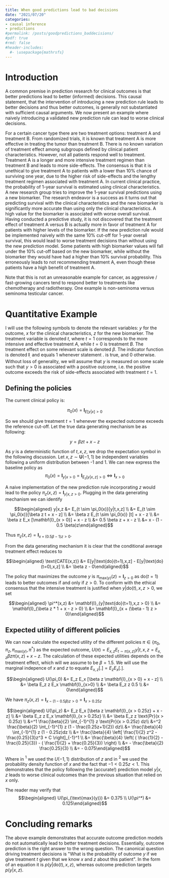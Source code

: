 ```yaml
---
title: When good predictions lead to bad decisions
date: "2021/07/20"
categories:
- causal inference
- predictions
#permalink: /posts/goodpredictions_baddecisions/
#pdf: true
#rmd: false
#header-includes:
  #- \usepackage{mathrsfs}
---
```


# Introduction

A common premise in prediction research for clinical outcomes is that
better predictions lead to better (informed) decisions. This causal
statement, that the intervention of introducing a new prediction rule
leads to better decisions and thus better outcomes, is generally not
substantiated with sufficient causal arguments. We now present an
example where naively introducing a validated new prediction rule can
lead to worse clinical decisions.

For a certain cancer type there are two treatment options: treatment A
and treatment B. From randomized trials, it is known that treatment A is
more effective in treating the tumor than treatment B. There is no known
variation of treatment effect among subgroups defined by clinical
patient characteristics. However, not all patients respond well to
treatment. Treatment A is a longer and more intensive treatment regimen
than treatment B and leads to more side-effects. The consensus is that
it is unethical to give treatment A to patients with a lower than 10%
chance of surviving one year, due to the higher risk of side-effects and
the lengthy treatment regimen associated with treatment A. In current
clinical practice, the probability of 1-year survival is estimated using
clinical characteristics. A new research group tries to improve the
1-year survival predictions using a new biomarker. The research endeavor
is a success as it turns out that predicting survival with the clinical
characteristics and the new biomarker is significantly more accurate
than using only the clinical characteristics. A high value for the
biomarker is associated with worse overall survival. Having conducted a
predictive study, it is not discovered that the treatment effect of
treatment A versus B is actually more in favor of treatment A for
patients with higher levels of the biomarker. If the new prediction rule
would be implemented naively with the same 10% cut-off for 1-year
overall survival, this would lead to worse treatment decisions than
without using the new prediction model. Some patients with high
biomarker values will fall under the 10% cut-off based on the new
biomarker, while without the biomarker they would have had a higher than
10% survival probability. This erroneously leads to not recommending
treatment A, even though these patients have a high benefit of treatment
A.

Note that this is not an unreasonable example for cancer, as aggressive
/ fast-growing cancers tend to respond better to treatments like
chemotherapy and radiotherapy. One example is non-seminoma versus
seminoma testicular cancer.

# Quantitative Example

I will use the following symbols to denote the relevant variables: $y$
for the outcome, $x$ for the clinical characteristics, $z$ for the new
biomarker. The treatment variable is denoted $t$, where $t=1$
corresponds to the more intensive and effective treatment $A$, while
$t=0$ is treatment $B$. The treatment effect on some relevant scale is
denoted $\beta$. The indicator function is denoted $\mathbf{I}_.$ and
equals 1 whenever statement $.$ is true, and 0 otherwise. Without loss
of generality, we will assume that $y$ is measured on some scale such
that $y > 0$ is associated with a positive outcome, i.e. the positive
outcome exceeds the risk of side-effects associated with treatment
$t = 1$.

## Defining the policies

The current clinical policy is:

$$\pi_0(x) = \mathbf{I}_{E[y|x] > 0}$$

So we should give treatment $t=1$ whenever the expected outcome exceeds
the reference cut-off. Let the true data generating mechanism be as
following:

$$y = \beta z t + x - z$$

As $y$ is a deterministic function of $t,x,z$, we drop the expectation
symbol in the following discussion. Let $x,z \sim \mathbf{U}(-1,1)$ be
independent variables following a uniform distribution between -1 and 1.
We can new express the baseline policy as
$$\pi_0(x) = \mathbf{I}_{y|x > 0} = \mathbf{I}_{E_{z}[y|x,z]>0} \iff \mathbf{I}_{x > 0}$$

A naive implementation of the new prediction rule incorporating $z$
would lead to the policy $\pi_z(x,z) = \mathbf{I}_{y|x,z > 0}$. Plugging
in the data generating mechanism we can identify

$$\begin{aligned}
  y|x,z &= E_{t \sim \pi_0(x)}[y|t,x,z] \\
    &= E_{t \sim \pi_0(x)}[\beta z t + x - z] \\
    &= \beta z E_{t \sim \pi_0(x)} [t] + x - z \\
    &= \beta z E_x [\mathbf{I}_{x > 0}] + x - z \\
    &= 0.5 \beta z  + x - z \\
    &= x - (1 - 0.5 \beta)z\end{aligned}$$

Thus $\pi_z(x,z) = \mathbf{I}_{x + (0.5 \beta - 1)z > 0}$.

From the data generating mechanism it is clear that the conditional
average treatment effect reduces to

$$\begin{aligned}
  \text{CATE(x,z)} &= E[y|\text{do}(t=1),x,z] - E[y|\text{do}(t=0),x,z] \\
                   &= \beta z - 0\end{aligned}$$

The policy that maximizes the outcome $y$ is
$\pi_{\text{max}(y)}(z) = \mathbf{I}_{z > 0}$ as $\text{do}(t=1)$ leads
to better outcomes if and only if $z>0$. To conform with the ethical
consensus that the intensive treatment is justified when
$y|\text{do}(t),x,z>0$, we set

$$\begin{aligned}
    \pi^*(x,z) &= \mathbf{I}_{y|\text{do}(t=1),x,z > 0} \\
           &= \mathbf{I}_{\beta z * 1 + x - z > 0} \\
           &= \mathbf{I}_{x + (\beta - 1) z > 0}\end{aligned}$$

## Expected utility of different policies

We can now calculate the expected utility of the different policies
$\pi \in \{\pi_0,\pi_z,\pi_{\text{max}(y)},\pi^*\}$ as the expected
outcome,
$U(\pi) = E_{x,z}E_{t\sim \pi(x,z)}y|t,x,z = E_{x,z}\beta z \pi(x,z) + x - z$.
The calculation of these expected utilities depends on the treatment
effect, which will we assume to be $\beta = 1.5$. We will use the
marginal indepence of $x$ and $z$ to equate $E_{x,z}[.] = E_z E_x [.]$.

$$\begin{aligned}
    U(\pi_0) &= E_z E_x [\beta z \mathbf{I}_{x > 0} + x - z] \\
         &= \beta E_z z E_x \mathbf{I}_{x>0} \\
         &= \beta E_z z 0.5 \\
         &= 0\end{aligned}$$

We have
$\pi_z(x,z) = \mathbf{I}_{x - (1 - 0.5 \beta)z > 0} = \mathbf{I}_{x > 0.25z}$

$$\begin{aligned}
    U(\pi_z) &= E_z E_x [\beta z \mathbf{I}_{x > 0.25z} + x - z] \\
         &= \beta E_z z E_x \mathbf{I}_{x > 0.25z} \\
         &= \beta E_z z \text{Pr}(x > 0.25z) \\
         &=^1 \frac{\beta}{2} \int_{-1}^{1} z \text{Pr}(x > 0.25z) dz\\
         &=^2 \frac{\beta}{2} \int_{-1}^{1} z (1 - \frac{0.25z+1}{2}) dz\\
         &= \frac{\beta}{4} \int_{-1}^{1} z (1 - 0.25z)dz \\
         &= \frac{\beta}{4} \left[ \frac{1}{2} z^2 - \frac{0.25}{3}z^3 + C \right]_{-1}^1 \\
         &= \frac{\beta}{4} \left( ( \frac{1}{2} - \frac{0.25}{3}) - ( \frac{1}{2} + \frac{0.25}{3}) \right) \\ 
         &= - \frac{\beta}{2} \frac{0.25}{3} \\ 
         &= - 0.075\end{aligned}$$

Where in $^1$ we used the $U(-1,1)$ distribution of $z$ and in $^2$ we
used the probability density function of $x$ and the fact that
$-1 < 0.25z < 1$. This demonstrates that the policy following the
(accurate!) prediction model $y|x,z$ leads to worse clinical outcomes
than the previous situation that relied on $x$ only.

The reader may verify that $$\begin{aligned}
    U(\pi_{\text{max}(y)}) &= 0.375 \\ 
    U(\pi^*) &= 0.125\end{aligned}$$

# Concluding remarks

The above example demonstrates that accurate outcome prediction models
do not automatically lead to better treatment decisions. Essentially,
outcome prediction is the right answer to the wrong question. The
canonical question driving treatment decisions is \"What is the
probability of outcome $y$ if we give treatment $t$ given that we know
$x$ and $z$ about this patient\". In the form of an equation it is
$p(y|\text{do}(t),x,z)$, whereas outcome prediction targets $p(y|x,z)$.
